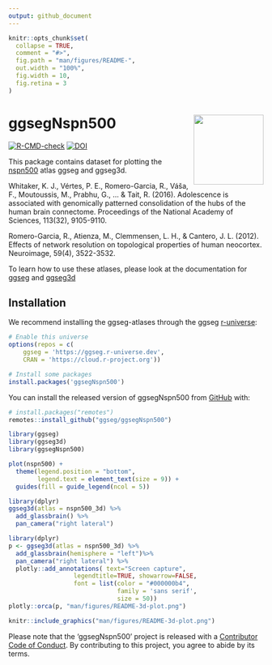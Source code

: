 ```yaml
---
output: github_document
---
```


<!-- README.md is generated from README.Rmd. Please edit that file -->

```r
knitr::opts_chunk$set(
  collapse = TRUE,
  comment = "#>",
  fig.path = "man/figures/README-",
  out.width = "100%",
  fig.width = 10, 
  fig.retina = 3
)
```

# ggsegNspn500 <img src='man/figures/logo.png' align="right" height="138.5" />

<!-- badges: start -->
[![R-CMD-check](https://github.com/ggseg/ggsegNspn500/workflows/R-CMD-check/badge.svg)](https://github.com/ggseg/ggsegNspn500/actions)
[![DOI](https://zenodo.org/badge/417535612.svg)](https://zenodo.org/badge/latestdoi/417535612)

<!-- badges: end -->

This package contains dataset for plotting the [nspn500](add url here) atlas ggseg and ggseg3d. 

Whitaker, K. J., Vértes, P. E., Romero-Garcia, R., Váša, F., Moutoussis, M., Prabhu, G., ... & Tait, R. (2016). Adolescence is associated with genomically patterned consolidation of the hubs of the human brain connectome. Proceedings of the National Academy of Sciences, 113(32), 9105-9110.

Romero-Garcia, R., Atienza, M., Clemmensen, L. H., & Cantero, J. L. (2012). Effects of network resolution on topological properties of human neocortex. Neuroimage, 59(4), 3522-3532.

To learn how to use these atlases, please look at the documentation for [ggseg](https://ggseg.github.io/ggseg/) and [ggseg3d](https://ggseg.github.io/ggseg3d)

## Installation

We recommend installing the ggseg-atlases through the ggseg [r-universe](https://ggseg.r-universe.dev/ui#builds):

```r
# Enable this universe
options(repos = c(
    ggseg = 'https://ggseg.r-universe.dev',
    CRAN = 'https://cloud.r-project.org'))

# Install some packages
install.packages('ggsegNspn500')
```

You can install the released version of ggsegNspn500 from [GitHub](https://github.com/) with:

``` r
# install.packages("remotes")
remotes::install_github("ggseg/ggsegNspn500")
```

```r
library(ggseg)
library(ggseg3d)
library(ggsegNspn500)

plot(nspn500) +
  theme(legend.position = "bottom", 
        legend.text = element_text(size = 9)) +
  guides(fill = guide_legend(ncol = 5))

```

```r
library(dplyr)
ggseg3d(atlas = nspn500_3d) %>% 
  add_glassbrain() %>% 
  pan_camera("right lateral")
```

```r
library(dplyr)
p <- ggseg3d(atlas = nspn500_3d) %>%
  add_glassbrain(hemisphere = "left")%>%
  pan_camera("right lateral") %>%
  plotly::add_annotations( text="Screen capture",
                  legendtitle=TRUE, showarrow=FALSE,
                  font = list(color = "#000000b4",
                              family = 'sans serif',
                              size = 50))
plotly::orca(p, "man/figures/README-3d-plot.png")
```

```r
knitr::include_graphics("man/figures/README-3d-plot.png")
```

Please note that the 'ggsegNspn500' project is released with a
[Contributor Code of Conduct](CODE_OF_CONDUCT.md).
By contributing to this project, you agree to abide by its terms.
